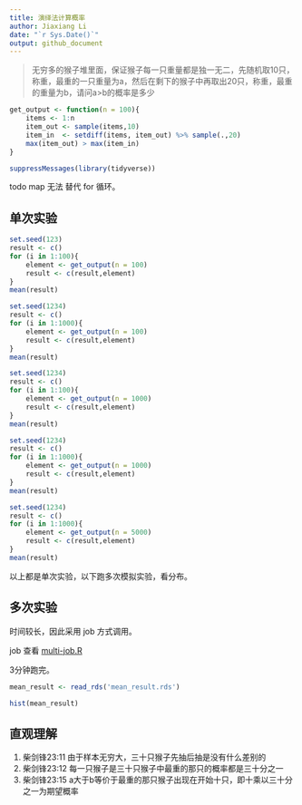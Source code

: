 ```yaml
---
title: 演绎法计算概率
author: Jiaxiang Li
date: "`r Sys.Date()`"
output: github_document
---
```


>
无穷多的猴子堆里面，保证猴子每一只重量都是独一无二，先随机取10只，称重，最重的一只重量为a，然后在剩下的猴子中再取出20只，称重，最重的重量为b，请问a>b的概率是多少

```r
get_output <- function(n = 100){
    items <- 1:n
    item_out <- sample(items,10)
    item_in  <- setdiff(items, item_out) %>% sample(.,20)
    max(item_out) > max(item_in)
}
```

```r
suppressMessages(library(tidyverse))
```

todo map 无法 替代 for 循环。

## 单次实验

```r
set.seed(123)
result <- c()
for (i in 1:100){
    element <- get_output(n = 100)
    result <- c(result,element)
}
mean(result)
```


```r
set.seed(1234)
result <- c()
for (i in 1:1000){
    element <- get_output(n = 100)
    result <- c(result,element)
}
mean(result)
```

```r
set.seed(1234)
result <- c()
for (i in 1:100){
    element <- get_output(n = 1000)
    result <- c(result,element)
}
mean(result)
```


```r
set.seed(1234)
result <- c()
for (i in 1:1000){
    element <- get_output(n = 1000)
    result <- c(result,element)
}
mean(result)
```

```r
set.seed(1234)
result <- c()
for (i in 1:1000){
    element <- get_output(n = 5000)
    result <- c(result,element)
}
mean(result)
```

以上都是单次实验，以下跑多次模拟实验，看分布。

## 多次实验

时间较长，因此采用 job 方式调用。

job 查看 [multi-job.R](multi-job.R)

3分钟跑完。

```r
mean_result <- read_rds('mean_result.rds')
```

```r
hist(mean_result)
```

## 直观理解

1. 柴剑锋23:11 由于样本无穷大，三十只猴子先抽后抽是没有什么差别的
1. 柴剑锋23:12 每一只猴子是三十只猴子中最重的那只的概率都是三十分之一
1. 柴剑锋23:15 a大于b等价于最重的那只猴子出现在开始十只，即十乘以三十分之一为期望概率
